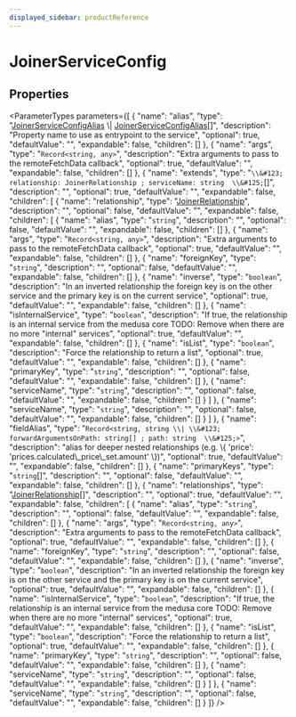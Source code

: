 ```yaml
---
displayed_sidebar: productReference
---
```



# JoinerServiceConfig

## Properties

<ParameterTypes parameters={[
  {
    "name": "alias",
    "type": "[JoinerServiceConfigAlias](JoinerServiceConfigAlias.mdx) \\| [JoinerServiceConfigAlias](JoinerServiceConfigAlias.mdx)[]",
    "description": "Property name to use as entrypoint to the service",
    "optional": true,
    "defaultValue": "",
    "expandable": false,
    "children": []
  },
  {
    "name": "args",
    "type": "`Record<string, any>`",
    "description": "Extra arguments to pass to the remoteFetchData callback",
    "optional": true,
    "defaultValue": "",
    "expandable": false,
    "children": []
  },
  {
    "name": "extends",
    "type": "`\\&#123; relationship: JoinerRelationship ; serviceName: string  \\&#125;`[]",
    "description": "",
    "optional": true,
    "defaultValue": "",
    "expandable": false,
    "children": [
      {
        "name": "relationship",
        "type": "[JoinerRelationship](../types/JoinerRelationship.mdx)",
        "description": "",
        "optional": false,
        "defaultValue": "",
        "expandable": false,
        "children": [
          {
            "name": "alias",
            "type": "`string`",
            "description": "",
            "optional": false,
            "defaultValue": "",
            "expandable": false,
            "children": []
          },
          {
            "name": "args",
            "type": "`Record<string, any>`",
            "description": "Extra arguments to pass to the remoteFetchData callback",
            "optional": true,
            "defaultValue": "",
            "expandable": false,
            "children": []
          },
          {
            "name": "foreignKey",
            "type": "`string`",
            "description": "",
            "optional": false,
            "defaultValue": "",
            "expandable": false,
            "children": []
          },
          {
            "name": "inverse",
            "type": "`boolean`",
            "description": "In an inverted relationship the foreign key is on the other service and the primary key is on the current service",
            "optional": true,
            "defaultValue": "",
            "expandable": false,
            "children": []
          },
          {
            "name": "isInternalService",
            "type": "`boolean`",
            "description": "If true, the relationship is an internal service from the medusa core TODO: Remove when there are no more \"internal\" services",
            "optional": true,
            "defaultValue": "",
            "expandable": false,
            "children": []
          },
          {
            "name": "isList",
            "type": "`boolean`",
            "description": "Force the relationship to return a list",
            "optional": true,
            "defaultValue": "",
            "expandable": false,
            "children": []
          },
          {
            "name": "primaryKey",
            "type": "`string`",
            "description": "",
            "optional": false,
            "defaultValue": "",
            "expandable": false,
            "children": []
          },
          {
            "name": "serviceName",
            "type": "`string`",
            "description": "",
            "optional": false,
            "defaultValue": "",
            "expandable": false,
            "children": []
          }
        ]
      },
      {
        "name": "serviceName",
        "type": "`string`",
        "description": "",
        "optional": false,
        "defaultValue": "",
        "expandable": false,
        "children": []
      }
    ]
  },
  {
    "name": "fieldAlias",
    "type": "`Record<string, string \\| \\&#123; forwardArgumentsOnPath: string[] ; path: string  \\&#125;>`",
    "description": "alias for deeper nested relationships (e.g. \\&#123; 'price': 'prices.calculated\\_price\\_set.amount' \\&#125;)",
    "optional": true,
    "defaultValue": "",
    "expandable": false,
    "children": []
  },
  {
    "name": "primaryKeys",
    "type": "`string`[]",
    "description": "",
    "optional": false,
    "defaultValue": "",
    "expandable": false,
    "children": []
  },
  {
    "name": "relationships",
    "type": "[JoinerRelationship](../types/JoinerRelationship.mdx)[]",
    "description": "",
    "optional": true,
    "defaultValue": "",
    "expandable": false,
    "children": [
      {
        "name": "alias",
        "type": "`string`",
        "description": "",
        "optional": false,
        "defaultValue": "",
        "expandable": false,
        "children": []
      },
      {
        "name": "args",
        "type": "`Record<string, any>`",
        "description": "Extra arguments to pass to the remoteFetchData callback",
        "optional": true,
        "defaultValue": "",
        "expandable": false,
        "children": []
      },
      {
        "name": "foreignKey",
        "type": "`string`",
        "description": "",
        "optional": false,
        "defaultValue": "",
        "expandable": false,
        "children": []
      },
      {
        "name": "inverse",
        "type": "`boolean`",
        "description": "In an inverted relationship the foreign key is on the other service and the primary key is on the current service",
        "optional": true,
        "defaultValue": "",
        "expandable": false,
        "children": []
      },
      {
        "name": "isInternalService",
        "type": "`boolean`",
        "description": "If true, the relationship is an internal service from the medusa core TODO: Remove when there are no more \"internal\" services",
        "optional": true,
        "defaultValue": "",
        "expandable": false,
        "children": []
      },
      {
        "name": "isList",
        "type": "`boolean`",
        "description": "Force the relationship to return a list",
        "optional": true,
        "defaultValue": "",
        "expandable": false,
        "children": []
      },
      {
        "name": "primaryKey",
        "type": "`string`",
        "description": "",
        "optional": false,
        "defaultValue": "",
        "expandable": false,
        "children": []
      },
      {
        "name": "serviceName",
        "type": "`string`",
        "description": "",
        "optional": false,
        "defaultValue": "",
        "expandable": false,
        "children": []
      }
    ]
  },
  {
    "name": "serviceName",
    "type": "`string`",
    "description": "",
    "optional": false,
    "defaultValue": "",
    "expandable": false,
    "children": []
  }
]} />
